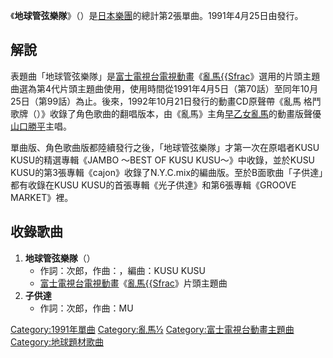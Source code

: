 {{unreferenced|time=2017-01-26T07:31:51+00:00}}
{{NoteTA
|1 = zh:½; zh-cn:{{small|{{math|{{sfrac|1|2}}}}}}; zh-tw:{{small|{{math|{{sfrac|1|2}}}}}};
|2 = ½=>zh-hans:{{small|{{math|{{sfrac|1|2}}}}}}; ½=>zh-hant:{{small|{{math|{{sfrac|1|2}}}}}};<!--zh兼容zh-hans、zh-hant會優先顯示，但下位區域轉換不影響-->
}}
{{Infobox Single
| Name           = 地球管弦樂隊<br /><small>（{{lang|ja|地球オーケストラ}}）</small>
| Artist         = {{link-ja|KUSU KUSU|KUSU KUSU}}
| Album          = 
| A-side         = 
| B-side         = 
| Released       = 1991年4月25日
| Format         = 
| Recorded       = 
| Genre          = [[日本流行音樂|J-POP]]
| Length         = <!--分秒-->
| Label          = {{link-ja|POLYSTAR|ポリスター}}
| Writer         = 
| Producer       = 
| Certification  = 
| Chart position = * 第36名（[[Oricon公信榜|Oricon]]）
| Last single    = 世界最幸福的日子<br />（1990年）
| This single    = '''地球管弦樂隊'''<br />（1991年）
| Next single    = {{lang|ja|オレンヂバナナ}}<br />（1991年）
| Misc            =
{{Extra track listing
 | Album = {{lang|ja|らんま}}1/2 TV{{lang|ja|テーマソングス コンプリート}}
 | Type = studio
 | prev_track = [[Friends_(YAWMIN單曲)|Friends]]<br />[[高橋洋子|YAWMIN]]
 | prev_no = 10
 | this_track = '''地球管弦樂隊'''<br />{{link-ja|KUSU KUSU|KUSU KUSU}}
 | track_no = 11
 | next_track = [[麗春花_(中嶋美智代單曲)|麗春花]]<br />[[中嶋美智代|中嶋美智代]]
 | next_no = 12}}
}}
《'''地球管弦樂隊'''》（{{lang-ja|地球オーケストラ}}）是[[日本|日本]][[樂團|樂團]]{{link-ja|KUSU KUSU|KUSU KUSU}}的總計第2張單曲。1991年4月25日由{{link-ja|POLYSTAR|ポリスター}}發行。

== 解說 ==
表題曲「地球管弦樂隊」是[[富士電視台|富士電視台]][[電視動畫|電視動畫]]《[[亂馬½|亂馬{{Sfrac]]》選用的片頭主題曲選為第4代片頭主題曲使用，使用時間從1991年4月5日（第70話）至同年10月25日（第99話）為止。後來，1992年10月21日發行的動畫CD原聲帶《亂馬{{Sfrac|1|2}} 格鬥歌牌（<small>{{lang|ja|らんま{{Sfrac|1|2}} 格闘歌かるた}}</small>）》收錄了角色歌曲的翻唱版本，由《亂馬{{Sfrac|1|2}}》主角[[早乙女亂馬|早乙女亂馬]]的動畫版聲優[[山口勝平|山口勝平]]主唱。

單曲版、角色歌曲版都陸續發行之後，「地球管弦樂隊」才第一次在原唱者KUSU KUSU的精選專輯《JAMBO ～BEST OF KUSU KUSU～》中收錄，並於KUSU KUSU的第3張專輯《cajon》收錄了N.Y.C.mix的編曲版。至於B面歌曲「子供達{{lang|ja|へ}}」都有收錄在KUSU KUSU的首張專輯《光{{lang|ja|の国の}}子供達》和第6張專輯《GROOVE MARKET》裡。

== 收錄歌曲 ==
# '''地球管弦樂隊'''（'''<small>{{lang|ja|地球オーケストラ}}</small>'''）
#* 作詞：次郎，作曲：{{lang|ja|まこと}}，編曲：KUSU KUSU
#* [[富士電視台|富士電視台]][[電視動畫|電視動畫]]《[[亂馬½|亂馬{{Sfrac]]》片頭主題曲
# '''子供達{{lang|ja|へ}}'''
#* 作詞：次郎，作曲：MU
{{亂馬½}}
{{DEFAULTSORT:Chikyū Ōkesutora}}
[[Category:1991年單曲|Category:1991年單曲]]
[[Category:亂馬½|Category:亂馬½]]
[[Category:富士電視台動畫主題曲|Category:富士電視台動畫主題曲]]
[[Category:地球題材歌曲|Category:地球題材歌曲]]